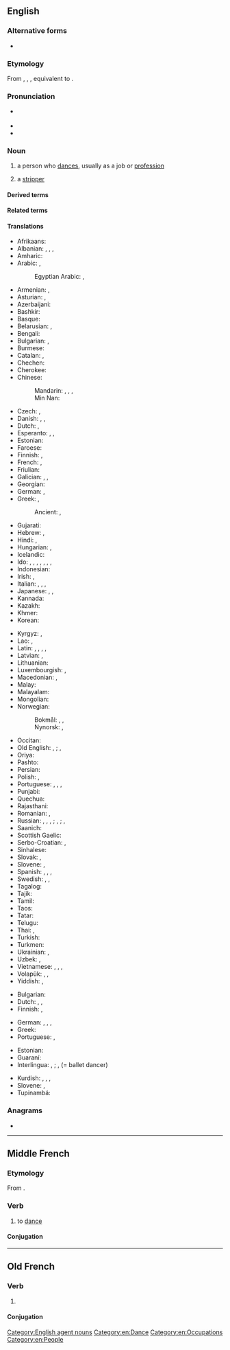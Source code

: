 {{also|Dancer}}
==English==
{{wikipedia|lang=en}}

===Alternative forms===
* {{alter|en|dauncer|dawncer||obsolete}}

===Etymology===
From {{inh|en|enm|dauncer}}, {{m|enm|dawncere}}, {{m|enm|dancere}}, equivalent to {{af|en|dance|-er|id2=agent noun}}.

===Pronunciation===
* {{a|UK}} {{IPA|/ˈdɑːns.ə(ɹ)/|/ˈdæns.ə(ɹ)/|lang=en}}
* {{audio|en-us-dancer.ogg|Audio (US)|lang=en}}
* {{rhymes|ɑːnsə(ɹ)|ænse(ɹ)|lang=en}}

===Noun===
{{en-noun}}

# a person who [[dance]]s, usually as a job or [[profession]]
# {{lb|en|euphemistic}} a [[stripper]]
#: {{syn|en|exotic dancer}}

====Derived terms====
{{der3|lang=en|ballet dancer|gogo-dancer|pole-dancer}}

====Related terms====
{{rel4|lang=en|dancing|twinkle toes|Fred Astaire|John Travolta}}

====Translations====
{{trans-top|person who dances}}
* Afrikaans: {{t|af|danser}}
* Albanian: {{t+|sq|valltar|m}}, {{t+|sq|valltare|f}}, {{t+|sq|kërcimtar|m}}, {{t+|sq|kërcimtare|f}}
* Amharic: {{t-needed|am}}
* Arabic: {{t|ar|رَاقِص|m}}, {{t|ar|رَاقِصَة|f}}
*: Egyptian Arabic: {{t|arz|رقاص|m|tr=raʔaaṣ}}, {{t|arz|رقاصة|f|tr=raʔaaṣa}}
* Armenian: {{qualifier|male}} {{t+|hy|պարող}}, {{qualifier|female}} {{t+|hy|պարուհի}}
* Asturian: {{t|ast|baillador|m}}, {{t|ast|baillarín|m}}
* Azerbaijani: {{t|az|rəqqas}}
* Bashkir: {{t|ba|бейеүсе}}
* Basque: {{t|eu|dantzari}}
* Belarusian: {{t|be|танцо́р|m}}, {{t|be|танцо́рка|f}}
* Bengali: {{t|bn|নর্তকী|tr=nôrtôki}}
* Bulgarian: {{t|bg|танцьо́р|m}}, {{t+|bg|балети́ст|m}}
* Burmese: {{t+|my|ကချေသည်}}
* Catalan: {{t|ca|ballador|m}}, {{t|ca|ballarí|m}} {{qualifier|professional}}
* Chechen: {{t|ce|хелхархо}}
* Cherokee: {{t-needed|chr}}
* Chinese:
*: Mandarin: {{t+|cmn|舞蹈家|tr=wǔdǎojiā}}, {{t|cmn|舞蹈演員}}, {{t|cmn|舞蹈演员|tr=wǔdǎo yǎnyuán}}, {{t|cmn|跳舞者|tr=tiàowǔ-zhě}}
*: Min Nan: {{t|nan|舞蹈家|tr=bú-tō-ka}}
* Czech: {{t+|cs|tanečník|m}}, {{t+|cs|tanečnice|f}}
* Danish: {{t+|da|danser|c}}, {{t|da|danserinde|c}} {{q|female}}, {{t|da|danserske|c}} {{q|female}}
* Dutch: {{t+|nl|danser|m}}, {{t+|nl|danseres|f}}
* Esperanto: {{t|eo|dancisto}}, {{t|eo|virdancisto}} {{q|male}}, {{t|eo|dancistino}} {{q|female}}
* Estonian: {{t|et|tantsija}}
* Faroese: {{t|fo|dansari|m}}
* Finnish: {{t+|fi|tanssija}}, {{t+|fi|tanssijatar}}
* French: {{t+|fr|danseur|m}}, {{t+|fr|danseuse|f}}
* Friulian: {{t-needed|fur}}
* Galician: {{t|gl|bailador|m}}, {{t+|gl|bailarín|m}}, {{t|gl|danzarín|m}}
* Georgian: {{t|ka|მოცეკვავე}}
* German: {{t+|de|Tänzer|m}}, {{t+|de|Tänzerin|f}}
* Greek: {{t+|el|χορευτής|m}}, {{t+|el|χορεύτρια|f}}
*: Ancient: {{t|grc|ὀρχηστής|m}}, {{t|grc|ὀρχηστρίς|f}}
* Gujarati: {{t-needed|gu}}
* Hebrew: {{t+|he|רקדן|m|tr=rakdán|alt=רקדן \ רַקְדָן}}, {{t|he|רקדנית|f|tr=rakdanít|alt=רקדנית \ רַקְדָנִית}}
* Hindi: {{t|hi|नृत्यनर्तक|m}} {{qualifier|male}}, {{t+|hi|नर्तकी|f}} {{qualifier|female}}
* Hungarian: {{t+|hu|táncos|m}}, {{t+|hu|táncosnő|f}}
* Icelandic: {{t+|is|dansari|m}}
* Ido: {{t+|io|dansanto}}, {{t|io|dansantulo}} {{q|male}}, {{t|io|dansantino}} {{q|female}}, {{t+|io|dansero}}, {{t+|io|danserulo}} {{q|male}}, {{t+|io|danserino}} {{q|female}} {{t+|io|dansisto}}, {{t|io|dansistulo}} {{q|male}}, {{t+|io|dansistino}} {{q|female}}
* Indonesian: {{t+|id|penari}}
* Irish: {{t|ga|rinceoir|m}}, {{t|ga|damhsóir|m}}
* Italian: {{t+|it|ballerino|m}}, {{t+|it|ballerina|f}}, {{t|it|danzatore|m}}, {{t|it|danzatrice|f}}
* Japanese: {{t+|ja|ダンサー|tr=dansā}}, {{t|ja|踊り子|tr=おどりこ, odoriko}} {{qualifier|female dancer}}, {{t|ja|舞踊家|tr=ぶようか, buyōka}}
* Kannada: {{t+|kn|ಪಾಣ}}
* Kazakh: {{t+|kk|биші}}
* Khmer: {{t|km|អ្នករាំ|tr=neak roam}}
* Korean: {{t+|ko|춤꾼}}
{{trans-mid}}
* Kyrgyz: {{t|ky|бийчи киши}} {{qualifier|male}}, {{t+|ky|бийчи}}
* Lao: {{t|lo|ນັກເຕັ້ນລຳ}}, {{t|lo|ນັກຟ້ອນ}} {{qualifier|female}}
* Latin: {{t|la|saltator|m}}, {{t|la|saltatrix|f}}, {{t|la|histrio|m}}, {{t|la|ludius|m}}, {{t|la|ludia|f}}
* Latvian: {{t|lv|dejotājs|m}}, {{t|lv|dejotāja|f}}
* Lithuanian: {{t|lt|šokėjas|m}}
* Luxembourgish: {{t|lb|Dänzer|m}}, {{t|lb|Dänzerin|f}}
* Macedonian: {{t|mk|танчер|m}}, {{t|mk|танчерка|f}}
* Malay: {{t|ms|penari}}
* Malayalam: {{t|ml|തുളളിച്ചാടുന്നവൻ}}
* Mongolian: {{t+|mn|бүжигчин}}
* Norwegian:
*: Bokmål: {{t+|nb|danser|m}}, {{t|nb|danserinne|m|f}} {{q|female}}, {{t|nb|danserske|m|f}} {{q|female}}
*: Nynorsk: {{t|nn|dansar|m}}, {{t|nn|dansarinne|f}} {{q|female}}
* Occitan: {{t|oc|dançaire|m}}
* Old English: {{t|ang|hlēapere|m}}, {{t|ang|hlēapestre|f}}; {{t|ang|hoppere|m}}, {{t|ang|tumbere|m}}
* Oriya: {{t+|or|ନର୍ତ୍ତକ|tr=narttaka}}
* Pashto: {{t-needed|ps}}
* Persian: {{t+|fa|رقاص|tr=raqqâs}}
* Polish: {{t+|pl|tancerz|m}}, {{t+|pl|tancerka|f}}
* Portuguese: {{t+|pt|bailarino|m}}, {{t+|pt|bailarina|f}}, {{t+|pt|dançarino|m}}, {{t+|pt|dançarina|f}}
* Punjabi: {{t-needed|pa}}
* Quechua: {{t|qu|tusuq}}
* Rajasthani: {{t-needed|raj}}
* Romanian: {{t+|ro|dansator|m}}, {{t+|ro|dansatoare|f}}
* Russian: {{t+|ru|танцо́р|m}}, {{t+|ru|танцо́рка|f}}, {{t+|ru|танцо́вщик|m}}, {{t+|ru|танцо́вщица|f}}; {{t+|ru|балеру́н|m}}, {{t+|ru|балери́на|f}} {{qualifier|ballet dancer}}; {{t+|ru|плясу́н|m}}, {{t+|ru|плясу́нья|f}}
* Saanich: {{t|str|SJELW̱EṈ}}
* Scottish Gaelic: {{t|gd|dannsair|m}}
* Serbo-Croatian: {{t+|sh|plèsāč|m}}, {{t+|sh|plesàčica|f}}
* Sinhalese: {{t-needed|si}}
* Slovak: {{t+|sk|tanečník|m}}, {{t|sk|tanečnica|f}}
* Slovene: {{t+|sl|plesalec|m}}, {{t|sl|plesalka|f}}
* Spanish: {{t+|es|bailarín|m}}, {{t|es|bailarina|f}}, {{t+|es|bailador|m}}, {{t+|es|bailadora|f}}
* Swedish: {{t+|sv|dansare|c}}, {{t+|sv|danserska|c}} {{q|female}}, {{t+|sv|dansös|c}} {{q|female}}
* Tagalog: {{t|tl|mananayaw}}
* Tajik: {{t|tg|раққос}}
* Tamil: {{t|ta|நடனக்காரர்}}
* Taos: {{t|twf|tò’óna}}
* Tatar: {{t+|tt|биюче}}
* Telugu: {{t+|te|నర్తకి}}
* Thai: {{t|th|นักเต้น}}, {{t|th|หางเครื่อง|tr=hăang krêuang}}
* Turkish: {{t+|tr|dansçı}}
* Turkmen: {{t|tk|tansçy}}
* Ukrainian: {{t|uk|танцюри́ст|m}}, {{t|uk|танцюри́стка|f}}
* Uzbek: {{t+|uz|tansachi}}, {{t+|uz|raqqos}}
* Vietnamese: {{t|vi|người nhảy}}, {{t|vi|người múa}}, {{t|vi|người khiêu vũ}}, {{t|vi|vũ công}}
* Volapük: {{t+|vo|danüdan}}, {{t|vo|hidanüdan}} {{q|male}}, {{t+|vo|jidanüdan}} {{q|female}}
* Yiddish: {{t|yi|טענצער|m}}, {{t|yi|טענצערין|f}}
{{trans-bottom}}

{{trans-top|euphemism for stripper}}
* Bulgarian: {{t|bg|танцьорка|f}}
* Dutch: {{t|nl|exotisch danser|m}}, {{t|nl|karakterdanser|m}}, {{t|nl|stripdanser|m}}
* Finnish: {{t+|fi|tanssija}}, {{t+|fi|tanssijatar}}
{{trans-mid}}
* German: {{t+|de|Tänzer|m}}, {{t+|de|Tänzerin|f}}, {{t+|de|exotischer Tänzer|m}}, {{t+|de|exotische Tänzerin|f}}
* Greek: {{t+|el|χορεύτρια|f}}
* Portuguese: {{t|pt|dançarino exótico|f}}, {{t|pt|dançarina exótica|f}}
{{trans-bottom}}

{{checktrans-top}}
* Estonian: {{t-check|et|tantsija}}
* Guaraní: {{t-check|gn|jerokyha}}
* Interlingua: {{t-check|ia|dansator|m}}, {{t-check|ia|dansatrice|f}}; {{t-check|ia|ballerino|m}}, {{t-check|ia|ballerina|f}} (= ballet dancer)
{{trans-mid}}
* Kurdish: {{t+check|ku|danser|m|f}}, {{t+check|ku|semavan|m|f}}, {{t+check|ku|reqas|m|f}}, {{t+check|ku|dansoz|f}}
* Slovene: {{t+check|sl|plesalec|m}}, {{t-check|sl|plesalka|f}}
* Tupinambá: {{t-check|tpn|poraseitara}}
{{trans-bottom}}

===Anagrams===
* {{anagrams|en|a=acdenr|Carden|ancred|cedarn|craned|nacred|narced}}

[[Category:English agent nouns]]
[[Category:en:Dance]]
[[Category:en:Occupations]]
[[Category:en:People]]

----

==Middle French==

===Etymology===
From {{inh|frm|fro|dancier||to dance}}.

===Verb===
{{head|frm|verb}}

# to [[dance]]

====Conjugation====
{{frm-conj-cer|dan}}

----

==Old French==

===Verb===
{{head|fro|verb}}

# {{alternative form of|dancier|lang=fro}}

====Conjugation====
{{fro-conj-er}}
